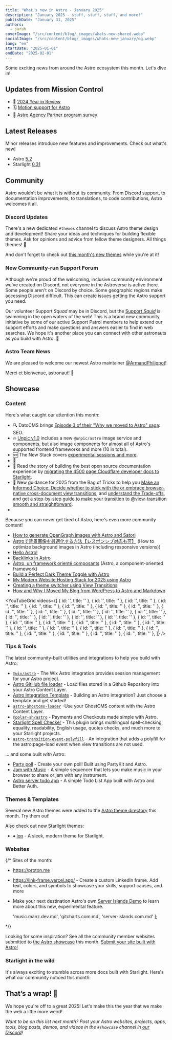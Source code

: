 ```yaml
---
title: "What's new in Astro - January 2025"
description: "January 2025 - stuff, stuff, stuff, and more!"
publishDate: "January 31, 2025"
authors:
  - sarah
coverImage: "/src/content/blog/_images/whats-new-shared.webp"
socialImage: "/src/content/blog/_images/whats-new-january/og.webp"
lang: "en"
startDate: "2025-01-01"
endDate: "2025-02-01"
---
```



Some exciting news from around the Astro ecosystem this month. Let's dive in!

## Updates from Mission Control 

- 🚀 [2024 Year in Review](/blog/year-in-review-2024/)
- 🗓 [Motion support for Astro](https://motion.dev/docs/css#astro)
- 🤝 [Astro Agency Partner program survey](https://forms.gle/MBXf9oHyFzr53ZKaA)

## Latest Releases

Minor releases introduce new features and improvements. Check out what's new!

- Astro [5.2](https://github.com/withastro/astro/blob/refs/heads/main/packages/astro/CHANGELOG.md#520)
- Starlight [0.31](https://github.com/withastro/starlight/blob/main/packages/starlight/CHANGELOG.md#0310)
 
## Community

Astro wouldn’t be what it is without its community. From Discord support, to documentation improvements, to translations, to code contributions, Astro welcomes it all.

### Discord Updates

There's a new dedicated `#themes` channel to discuss Astro theme design and development! Share your ideas and techniques for building flexible themes. Ask for opinions and advice from fellow theme designers. All things themes! 🎨

And don't forget to check out [this month's new themes](#themes--templates) while you're at it!

### New Community-run Support Forum

Although we're proud of the welcoming, inclusive community environment we've created on Discord, not everyone in the Astroverse is active there. Some people aren't on Discord by choice. Some geographic regions make accessing Discord difficult. This can create issues getting the Astro support you need.

Our volunteer Support *Squad* may be in Discord, but the [Support *Squid*](https://get.supportsquid.ink/) is swimming in the open waters of the web! This is a brand new community initiative by some of our active Support Patrol members to help extend our support efforts and make questions and answers easier to find in web searches. We hope it's another place you can connect with other astronauts as you build with Astro. 🦑

### Astro Team News

We are pleased to welcome our newest Astro maintainer [@ArmandPhilippot](https://astro.badg.es/contributor/ArmandPhilippot/)!

Merci et bienvenue, astronaut! 🫡 

## Showcase

### Content

Here's what caught our attention this month: 
- 🔍 DatoCMS brings [Episode 3 of their "Why we moved to Astro" saga](https://www.datocms.com/blog/astro-seo-and-datocms): SEO.
- 🔥 [Unpic v1.0](https://unpic.pics/blog/unpic-1/) includes a new `@unpic/astro` image service and components, but also image components for almost all of Astro's supported frontend frameworks and more (10 in total).
- 🆕 The New Stack covers [experimental sessions and more](https://thenewstack.io/new-astro-releases-incorporates-sessions-new-astro-actions-tools/).
- 🐠 
- 🌟 Read the story of building the best open source documentation experience by [migrating the 4500 page Cloudflare developer docs to Starlight](https://blog.cloudflare.com/open-source-all-the-way-down-upgrading-our-developer-documentation/).
- 👜 New guidance for 2025 from the Bag of Tricks to help you [Make an Informed Choice: Decide whether to stick with the <ClientRouter /> or embrace browser-native cross-document view transitions](https://events-3bg.pages.dev/jotter/astro-view-transitions/), and [understand the Trade-offs](https://events-3bg.pages.dev/jotter/feature-comparison/), and get [a step-by-step guide to make your transition to @view-transition smooth and straightforward](https://events-3bg.pages.dev/jotter/migrate/).
- 


Because you can never get tired of Astro, here's even more community content!

- [How to generate OpenGraph images with Astro and Satori](https://skyfall.dev/posts/astro-og-with-satori)
- [Astroで背景画像を最適化する方法【レスポンシブ対応も可】](https://webtech-media.jp/article/astro-background-image-optimization) (How to optimize background images in Astro (including responsive versions))
- [Hello Astro!](https://thamas.hu/astro-hello)
- [Backlinks in Astro](https://codemacabre.com/notes/backlinks-in-astro/)
- [Astro, un framework orienté composants](https://www.lbke.fr/ressources/structure-des-composants-astrojs) (Astro, a component-oriented framework)
- [Build a Perfect Dark Theme Toggle with Astro](https://spilled.online/posts/astro-dark-theme-toggle/)
- [My Modern Website Hosting Stack for 2025 using Astro](https://www.rhelmer.org/blog/how-i-am-running-sites-in-2025/)
- [Creating a theme switcher using View Transitions](https://iankduffy.com/articles/creating-a-theme-switcher-using-view-transition/)
- [How and Why I Moved My Blog from WordPress to Astro and Markdown](https://levelup.gitconnected.com/how-and-why-i-moved-my-blog-from-wordpress-to-astro-and-markdown-3549672d5a86)

<YouTubeGrid
  videos={[
    { id: '', title: '' },
    { id: '', title: '' },
    { id: '', title: '' },
    { id: '', title: '' },
    { id: '', title: '' },
    { id: '', title: '' },
    { id: '', title: '' },
    { id: '', title: '' },
    { id: '', title: '' },
    { id: '', title: '' },
    { id: '', title: '' },
    { id: '', title: '' },
    { id: '', title: '' },
    { id: '', title: '' },
    { id: '', title: '' },
    { id: '', title: '' },
    { id: '', title: '' },
    { id: '', title: '' },
    { id: '', title: '' },
    { id: '', title: '' },
    { id: '', title: '' },
    { id: '', title: '' },
    { id: '', title: '' },
    { id: '', title: '' },
    { id: '', title: '' },
    { id: '', title: '' },
    { id: '', title: '' },
    { id: '', title: '' },
    { id: '', title: '' },
    { id: '', title: '' },
    { id: '', title: '' },
    { id: '', title: '' },
  ]}
/> 

### Tips & Tools

The latest community-built utilities and integrations to help you build with Astro:


- [`@wix/astro`](https://www.npmjs.com/package/@wix/astro) - The Wix Astro integration provides session management for your Astro project.
- [Astro GitHub file loader](https://github.com/gingerchew/astro-github-file-loader) - Load files stored in a Github Repository into your Astro Content Layer.
- [Astro Integration Template](https://astro-integration-template.netlify.app/get-started/pick-a-template/) - Building an Astro integration? Just choose a template and get started!
- [`astro-ghostcms-loader`](https://github.com/MatthiesenXYZ/ghostcms-loader) -Use your GhostCMS content with the Astro Content Layer.
- [`@polar-sh/astro`](https://github.com/polarsource/polar-adapters/tree/main/packages/polar-astro) - Payments and Checkouts made simple with Astro.
- [Starlight Spell Checker](https://starlight-spell-checker.trueberryless.org/) - This plugin brings multilingual spell-checking, equality, readability, English usage, quotes checks, and much more to your Starlight projects.
- [`astro-transition-event-polyfill`](https://github.com/louisescher/astro-transition-event-polyfill) - An integration that adds a polyfill for the astro:page-load event when view transitions are not used.

... and some built *with* Astro:

- [Party poll](https://astro-polls.pages.dev/) - Create your own poll! Built using PartyKit and Astro.
- [Jam with Music](https://jamwithmusic.vercel.app/) - A simple sequencer that lets you make music in your browser to share or jam with any instrument.
- [Astro server todo app](https://github.com/devgauravjatt/astro5-server-todo-app) - A simple Todo List App built with Astro and Better Auth.

### Themes & Templates

Several new Astro themes were added to the [Astro theme directory](https://astro.build/themes/) this month. Try them out!

<ThemeGrid date={frontmatter.startDate} />

Also check out new Starlight themes:

- ♦ [Ion](https://louisescher.github.io/starlight-ion-theme/) - A sleek, modern theme for Starlight.

### Websites

{/* 
Sites of the month:

- https://proton.me
- https://link-frame.vercel.app/ - Create a custom LinkedIn frame. Add text, colors, and symbols to showcase your skills, support causes, and more
- Make your next destination Astro's own [Server Islands Demo](https://server-islands.com) to learn more about this new, experimental feature.

  'music.manz.dev.md',
  'gitcharts.com.md',
  'server-islands.com.md'
]; 

<ShowcaseGridById ids={monthlySites} /> 

<MonthlyShowcaseGrid startDate={frontmatter.startDate} endDate={frontmatter.endDate} exclude={monthlySites} /> 
*/}

Looking for some inspiration? See all the community member websites submitted to [the Astro showcase](https://astro.build/showcase/) this month. [Submit your site built with Astro!](https://astro.build/showcase/submit/)

<MonthlyShowcaseGrid startDate={frontmatter.startDate} endDate={frontmatter.endDate} />

### Starlight in the wild

It's always exciting to stumble across more docs built with Starlight. Here's what our community noticed this month:

<MonthlyShowcaseGrid starlight startDate={frontmatter.startDate} endDate={frontmatter.endDate} />

## That’s a wrap! 👋

We hope you're off to a great 2025! Let's make this the year that we make the web a little more weird!

*Want to be on this list next month? Post your Astro websites, projects, apps, tools, blog posts, demos, and videos in the `#showcase` channel in [our Discord](https://astro.build/chat)!*